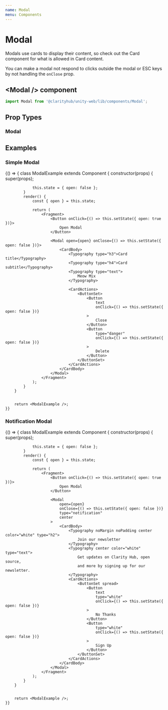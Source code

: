 ```yaml
---
name: Modal
menu: Components
---
```



# Modal

Modals use cards to display their content, so check out the Card component
for what is allowed in Card content.

You can make a modal not respond to clicks outside the modal or ESC keys
by not handling the `onClose` prop.

## \<Modal /\> component

```js
import Modal from '@clarityhub/unity-web/lib/components/Modal';
```

## Prop Types

### Modal

<PropsTable of={Modal} />

## Examples

### Simple Modal

<Playground>
    {() => {
        class ModalExample extends Component {
            constructor(props) {
                super(props);

                this.state = { open: false };
            }
            render() {
                const { open } = this.state;

                return (
                    <Fragment>
                        <Button onClick={() => this.setState({ open: true })}>
                            Open Modal
                        </Button>

                        <Modal open={open} onClose={() => this.setState({ open: false })}>
                            <CardBody>
                                <Typography type="h3">Card title</Typography>
                                <Typography type="h4">Card subtitle</Typography>
                                <Typography type="text">
                                    Meow Mix
                                </Typography>

                                <CardActions>
                                    <ButtonSet>
                                        <Button
                                            text
                                            onClick={() => this.setState({ open: false })}
                                        >
                                            Close
                                        </Button>
                                        <Button
                                            type="danger"
                                            onClick={() => this.setState({ open: false })}
                                        >
                                            Delete
                                        </Button>
                                    </ButtonSet>
                                </CardActions>
                            </CardBody>
                        </Modal>
                    </Fragment>
                );
            }
        }


        return <ModalExample />;
    }}
</Playground>

### Notification Modal

<Playground>
    {() => {
        class ModalExample extends Component {
            constructor(props) {
                super(props);

                this.state = { open: false };
            }
            render() {
                const { open } = this.state;

                return (
                    <Fragment>
                        <Button onClick={() => this.setState({ open: true })}>
                            Open Modal
                        </Button>

                        <Modal
                            open={open}
                            onClose={() => this.setState({ open: false })}
                            type="notification"
                            center
                        >
                            <CardBody>
                                <Typography noMargin noPadding center color="white" type="h2">
                                    Join our newsletter
                                </Typography>
                                <Typography center color="white" type="text">
                                    Get updates on Clarity Hub, open source,
                                    and more by signing up for our newsletter.
                                </Typography>
                                <CardActions>
                                    <ButtonSet spread>
                                        <Button
                                            text
                                            type="white"
                                            onClick={() => this.setState({ open: false })}
                                        >
                                            No Thanks
                                        </Button>
                                        <Button
                                            type="white"
                                            onClick={() => this.setState({ open: false })}
                                        >
                                            Sign Up
                                        </Button>
                                    </ButtonSet>
                                </CardActions>
                            </CardBody>
                        </Modal>
                    </Fragment>
                );
            }
        }


        return <ModalExample />;
    }}
</Playground>
